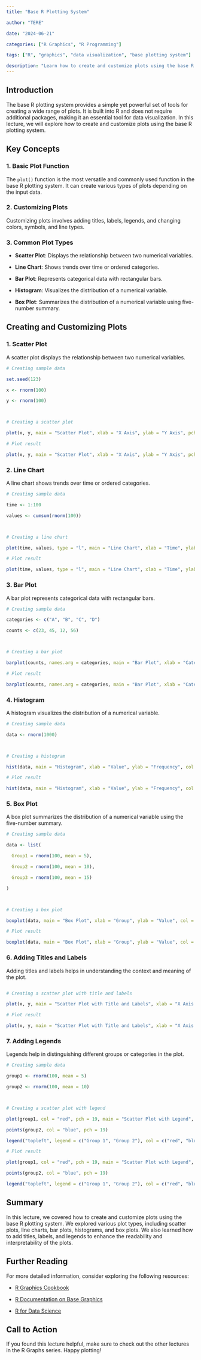 ```yaml
---
title: "Base R Plotting System"

author: "TERE"

date: "2024-06-21"

categories: ["R Graphics", "R Programming"]

tags: ["R", "graphics", "data visualization", "base plotting system"]

description: "Learn how to create and customize plots using the base R plotting system. This lecture covers essential techniques for visualizing data with base R graphics."
---
```




## Introduction



The base R plotting system provides a simple yet powerful set of tools for creating a wide range of plots. It is built into R and does not require additional packages, making it an essential tool for data visualization. In this lecture, we will explore how to create and customize plots using the base R plotting system.



## Key Concepts



### 1. Basic Plot Function



The `plot()` function is the most versatile and commonly used function in the base R plotting system. It can create various types of plots depending on the input data.



### 2. Customizing Plots



Customizing plots involves adding titles, labels, legends, and changing colors, symbols, and line types.



### 3. Common Plot Types



- **Scatter Plot**: Displays the relationship between two numerical variables.

- **Line Chart**: Shows trends over time or ordered categories.

- **Bar Plot**: Represents categorical data with rectangular bars.

- **Histogram**: Visualizes the distribution of a numerical variable.

- **Box Plot**: Summarizes the distribution of a numerical variable using five-number summary.



## Creating and Customizing Plots



### 1. Scatter Plot



A scatter plot displays the relationship between two numerical variables.



```r

# Creating sample data

set.seed(123)

x <- rnorm(100)

y <- rnorm(100)



# Creating a scatter plot

plot(x, y, main = "Scatter Plot", xlab = "X Axis", ylab = "Y Axis", pch = 19, col = "blue")

```



```r

# Plot result

plot(x, y, main = "Scatter Plot", xlab = "X Axis", ylab = "Y Axis", pch = 19, col = "blue")

```



### 2. Line Chart



A line chart shows trends over time or ordered categories.



```r

# Creating sample data

time <- 1:100

values <- cumsum(rnorm(100))



# Creating a line chart

plot(time, values, type = "l", main = "Line Chart", xlab = "Time", ylab = "Values", col = "red")

```



```r

# Plot result

plot(time, values, type = "l", main = "Line Chart", xlab = "Time", ylab = "Values", col = "red")

```



### 3. Bar Plot



A bar plot represents categorical data with rectangular bars.



```r

# Creating sample data

categories <- c("A", "B", "C", "D")

counts <- c(23, 45, 12, 56)



# Creating a bar plot

barplot(counts, names.arg = categories, main = "Bar Plot", xlab = "Category", ylab = "Count", col = "green")

```



```r

# Plot result

barplot(counts, names.arg = categories, main = "Bar Plot", xlab = "Category", ylab = "Count", col = "green")

```



### 4. Histogram



A histogram visualizes the distribution of a numerical variable.



```r

# Creating sample data

data <- rnorm(1000)



# Creating a histogram

hist(data, main = "Histogram", xlab = "Value", ylab = "Frequency", col = "purple", breaks = 30)

```



```r

# Plot result

hist(data, main = "Histogram", xlab = "Value", ylab = "Frequency", col = "purple", breaks = 30)

```



### 5. Box Plot



A box plot summarizes the distribution of a numerical variable using the five-number summary.



```r

# Creating sample data

data <- list(

  Group1 = rnorm(100, mean = 5),

  Group2 = rnorm(100, mean = 10),

  Group3 = rnorm(100, mean = 15)

)



# Creating a box plot

boxplot(data, main = "Box Plot", xlab = "Group", ylab = "Value", col = c("orange", "yellow", "cyan"))

```



```r

# Plot result

boxplot(data, main = "Box Plot", xlab = "Group", ylab = "Value", col = c("orange", "yellow", "cyan"))

```



### 6. Adding Titles and Labels



Adding titles and labels helps in understanding the context and meaning of the plot.



```r

# Creating a scatter plot with title and labels

plot(x, y, main = "Scatter Plot with Title and Labels", xlab = "X Axis Label", ylab = "Y Axis Label", pch = 19, col = "blue")

```



```r

# Plot result

plot(x, y, main = "Scatter Plot with Title and Labels", xlab = "X Axis Label", ylab = "Y Axis Label", pch = 19, col = "blue")

```



### 7. Adding Legends



Legends help in distinguishing different groups or categories in the plot.



```r

# Creating sample data

group1 <- rnorm(100, mean = 5)

group2 <- rnorm(100, mean = 10)



# Creating a scatter plot with legend

plot(group1, col = "red", pch = 19, main = "Scatter Plot with Legend", xlab = "X Axis", ylab = "Y Axis")

points(group2, col = "blue", pch = 19)

legend("topleft", legend = c("Group 1", "Group 2"), col = c("red", "blue"), pch = 19)

```



```r

# Plot result

plot(group1, col = "red", pch = 19, main = "Scatter Plot with Legend", xlab = "X Axis", ylab = "Y Axis")

points(group2, col = "blue", pch = 19)

legend("topleft", legend = c("Group 1", "Group 2"), col = c("red", "blue"), pch = 19)

```



## Summary



In this lecture, we covered how to create and customize plots using the base R plotting system. We explored various plot types, including scatter plots, line charts, bar plots, histograms, and box plots. We also learned how to add titles, labels, and legends to enhance the readability and interpretability of the plots.



## Further Reading



For more detailed information, consider exploring the following resources:



- [R Graphics Cookbook](https://r-graphics.org/)

- [R Documentation on Base Graphics](https://www.rdocumentation.org/packages/graphics/versions/3.6.2)

- [R for Data Science](https://r4ds.had.co.nz/visualize.html)



## Call to Action



If you found this lecture helpful, make sure to check out the other lectures in the R Graphs series. Happy plotting!